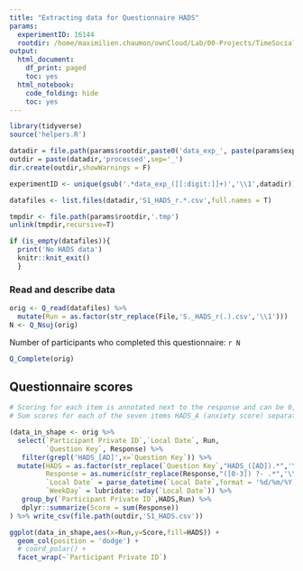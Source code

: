 ```yaml
---
title: "Extracting data for Questionnaire HADS"
params:
  experimentID: 16144
  rootdir: /home/maximilien.chaumon/ownCloud/Lab/00-Projects/TimeSocialDistancing/DATA
output:
  html_document:
    df_print: paged
    toc: yes
  html_notebook:
    code_folding: hide
    toc: yes
---
```




```r
library(tidyverse)
source('helpers.R')
```

```r

datadir = file.path(params$rootdir,paste0('data_exp_', paste(params$experimentID,collapse='-'), '_', ExperimentName[1]))
outdir = paste(datadir,'processed',sep='_')
dir.create(outdir,showWarnings = F)

experimentID <- unique(gsub('.*data_exp_([[:digit:]]+)','\\1',datadir))

datafiles <- list.files(datadir,'S1_HADS_r.*.csv',full.names = T)

tmpdir <- file.path(params$rootdir,'.tmp')
unlink(tmpdir,recursive=T)

if (is_empty(datafiles)){
  print('No HADS data')
  knitr::knit_exit()
  }

```

### Read and describe data

```r
orig <- Q_read(datafiles) %>%
  mutate(Run = as.factor(str_replace(File,'S._HADS_r(.).csv','\\1')))
N <- Q_Nsuj(orig)


```

Number of participants who completed this questionnaire:
`r N`

```r

Q_Complete(orig)

```

## Questionnaire scores

```r

# Scoring for each item is annotated next to the response and can be 0,1, 2 or 3
# Sum scores for each of the seven items HADS_A (anxiety score) separately from the HADS_D (depression score)

(data_in_shape <- orig %>%
  select(`Participant Private ID`,`Local Date`, Run,
         `Question Key`, Response) %>%
   filter(grepl('HADS_[AD]',x=`Question Key`)) %>%
  mutate(HADS = as.factor(str_replace(`Question Key`,"HADS_([AD]).*",'\\1')),
         Response = as.numeric(str_replace(Response,"([0-3]) ?- .*",'\\1')),
         `Local Date` = parse_datetime(`Local Date`,format = '%d/%m/%Y %H:%M:%S'),
         `WeekDay` = lubridate::wday(`Local Date`)) %>%
   group_by(`Participant Private ID`,HADS,Run) %>% 
   dplyr::summarize(Score = sum(Response))
) %>% write_csv(file.path(outdir,'S1_HADS.csv'))

```


```r
ggplot(data_in_shape,aes(x=Run,y=Score,fill=HADS)) +
  geom_col(position = 'dodge') +
  # coord_polar() +
  facet_wrap(~`Participant Private ID`)
```
